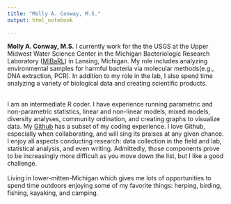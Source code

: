 ```yaml
---
title: "Molly A. Conway, M.S."
output: html_notebook

---
```


**Molly A. Conway, M.S.** I currently work for the the USGS at the Upper Midwest Water Science Center in the Michigan Bacteriologic Research Laboratory ([MIBaRL](https://www.usgs.gov/programs/environmental-health-program/science/bacteriological-research-lansing-michigan)) in Lansing, Michigan. My role includes analyzing environmental samples for harmful bacteria via molecular methods(e.g., DNA extraction, PCR). In addition to my role in the lab, I also spend time analyzing a variety of biological data and creating scientific products.
</br>
</br>

I am an intermediate R coder. I have experience running parametric and non-parametric statistics, linear and non-linear models, mixed models, diversity analyses, community ordination, and creating graphs to visualize data. My [Github](https://github.com/MollyARichard) has a subset of my coding experience. I love Github, especially when collaborating, and will sing its praises at any given chance. I enjoy all aspects conducting research: data collection in the field and lab, statistical analysis, and even writing. Admittedly, those components prove to be increasingly more difficult as you move down the list, but I like a good challenge.
</br>
</br>
Living in lower-mitten-Michigan which gives me lots of opportunities to spend time outdoors enjoying some of my favorite things: herping, birding, fishing, kayaking, and camping. </br> </br> </br>
</br>
</br>
